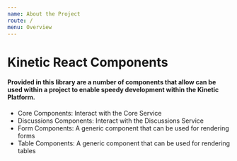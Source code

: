 ```yaml
---
name: About the Project
route: /
menu: Overview
---
```


# Kinetic React Components

#### Provided in this library are a number of components that allow can be used within a project to enable speedy development within the Kinetic Platform.

- Core Components: Interact with the Core Service
- Discussions Components: Interact with the Discussions Service
- Form Components: A generic component that can be used for rendering forms
- Table Components: A generic component that can be used for rendering tables

